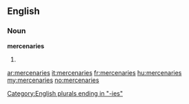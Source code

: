 ==English==

===Noun===
'''mercenaries'''

# {{plural of|[[mercenary]]}}

[[Category:English plurals ending in "-ies"]]

[[ar:mercenaries]]
[[it:mercenaries]]
[[fr:mercenaries]]
[[hu:mercenaries]]
[[my:mercenaries]]
[[no:mercenaries]]